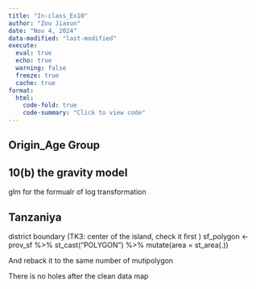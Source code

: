 ```yaml
---
title: "In-class_Ex10"
author: "Zou Jiaxun"
date: "Nov 4, 2024"
data-modified: "last-modified"
execute: 
  eval: true
  echo: true
  warning: false
  freeze: true
  cache: true
format:
  html:
    code-fold: true
    code-summary: "Click to view code"
---
```


## Origin_Age Group

## 10(b) the gravity model

glm for the formualr of log transformation

## Tanzaniya
district boundary (TK3: center of the island, check it first )
sf_polygon <- prov_sf %>%
  st_cast("POLYGON") %>%
  mutate(area = st_area(.))
  
And reback it to the same number of mutipolygon

There is no holes after the clean data map